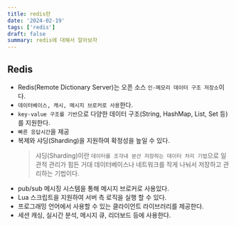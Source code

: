 ```yaml
---
title: redis란
date: '2024-02-19'
tags: ['redis']
draft: false
summary: redis에 대해서 알아보자
---
```


<TOCInline toc={props.toc} toHeading={4} />

## Redis

- Redis(Remote Dictionary Server)는 오픈 소스 `인-메모리 데이터 구조 저장소`이다.
- `데이터베이스, 캐시, 메시지 브로커로 사용`한다.
- `key-value 구조를 기반`으로 다양한 데이터 구조(String, HashMap, List, Set 등)를 지원한다.
- `빠른 응답시간`을 제공
- 복제와 샤딩(Sharding)을 지원하여 확정성을 높일 수 있다.
  > 샤딩(Sharding)이란 `데이터를 조각내 분산 저장하는 데이터 처리 기법`으로 일관적 관리가 힘든 거대 데이터베이스나 네트워크를 작게 나눠서 저장하고 관리하는 기법이다.
- pub/sub 메시징 시스템을 통해 메시지 브로커로 사용있다.
- Lua 스크립트을 지원하여 서버 측 로직을 실행 할 수 있다.
- 프로그래밍 언어에서 사용할 수 있는 클라이언트 라이브러리를 제공한다.
- 세션 캐싱, 실시간 분석, 메시지 큐, 리더보드 등에 사용한다.
